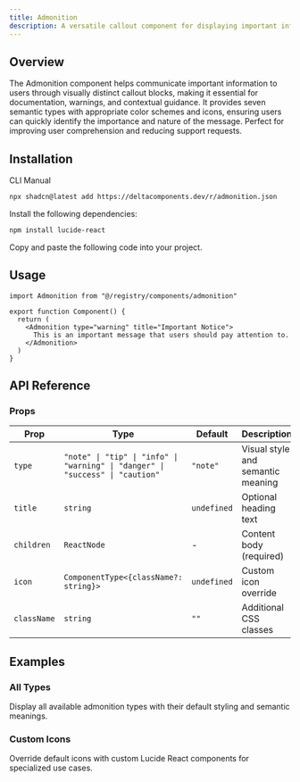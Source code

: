 ```yaml
---
title: Admonition
description: A versatile callout component for displaying important information with different severity levels and custom styling options.
---
```


<ComponentPreview name="admonition-demo" />

## Overview

The Admonition component helps communicate important information to users through visually distinct callout blocks, making it essential for documentation, warnings, and contextual guidance. It provides seven semantic types with appropriate color schemes and icons, ensuring users can quickly identify the importance and nature of the message. Perfect for improving user comprehension and reducing support requests.

## Installation

<Tabs defaultValue="cli">

<TabsList>
  <TabsTrigger value="cli">CLI</TabsTrigger>
  <TabsTrigger value="manual">Manual</TabsTrigger>
</TabsList>

<TabsContent value="cli">

```bash
npx shadcn@latest add https://deltacomponents.dev/r/admonition.json
```

</TabsContent>

<TabsContent value="manual">

<Steps>

<Step>Install the following dependencies:</Step>

```bash
npm install lucide-react
```

<Step>Copy and paste the following code into your project.</Step>

<ComponentSource name="admonition" />

</Steps>

</TabsContent>

</Tabs>

## Usage

```tsx
import Admonition from "@/registry/components/admonition"

export function Component() {
  return (
    <Admonition type="warning" title="Important Notice">
      This is an important message that users should pay attention to.
    </Admonition>
  )
}
```

## API Reference

### Props

<div className="overflow-x-auto">

| Prop        | Type                                                                           | Default     | Description                       |
| ----------- | ------------------------------------------------------------------------------ | ----------- | --------------------------------- |
| `type`      | `"note" \| "tip" \| "info" \| "warning" \| "danger" \| "success" \| "caution"` | `"note"`    | Visual style and semantic meaning |
| `title`     | `string`                                                                       | `undefined` | Optional heading text             |
| `children`  | `ReactNode`                                                                    | -           | Content body (required)           |
| `icon`      | `ComponentType<{className?: string}>`                                          | `undefined` | Custom icon override              |
| `className` | `string`                                                                       | `""`        | Additional CSS classes            |

</div>

## Examples

### All Types

Display all available admonition types with their default styling and semantic meanings.

<ComponentPreview name="admonition-types-demo" />

### Custom Icons

Override default icons with custom Lucide React components for specialized use cases.

<ComponentPreview name="admonition-custom-demo" />
